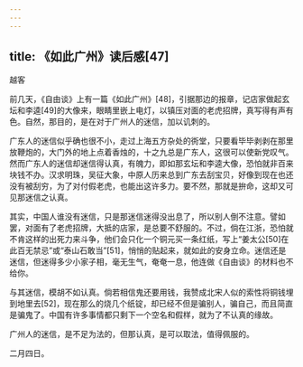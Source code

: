 ```yaml
---
---
---
```

title: 《如此广州》读后感[47]
---




越客

前几天，《自由谈》上有一篇《如此广州》[48]，引据那边的报章，记店家做起玄坛和李逵[49]的大像来，眼睛里嵌上电灯，以镇压对面的老虎招牌，真写得有声有色。自然，那目的，是在对于广州人的迷信，加以讥刺的。

广东人的迷信似乎确也很不小，走过上海五方杂处的衖堂，只要看毕毕剥剥在那里放鞭炮的，大门外的地上点着香烛的，十之九总是广东人，这很可以使新党叹气。然而广东人的迷信却迷信得认真，有魄力，即如那玄坛和李逵大像，恐怕就非百来块钱不办。汉求明珠，吴征大象，中原人历来总到广东去刮宝贝，好像到现在也还没有被刮穷，为了对付假老虎，也能出这许多力。要不然，那就是拚命，这却又可见那迷信之认真。

其实，中国人谁没有迷信，只是那迷信迷得没出息了，所以别人倒不注意。譬如罢，对面有了老虎招牌，大抵的店家，是总要不舒服的。不过，倘在江浙，恐怕就不肯这样的出死力来斗争，他们会只化一个铜元买一条红纸，写上“姜太公[50]在此百无禁忌”或“泰山石敢当”[51]，悄悄的贴起来，就如此的安身立命。迷信还是迷信，但迷得多少小家子相，毫无生气，奄奄一息，他连做《自由谈》的材料也不给你。

与其迷信，模胡不如认真。倘若相信鬼还要用钱，我赞成北宋人似的索性将铜钱埋到地里去[52]，现在那么的烧几个纸锭，却已经不但是骗别人，骗自己，而且简直是骗鬼了。中国有许多事情都只剩下一个空名和假样，就为了不认真的缘故。

广州人的迷信，是不足为法的，但那认真，是可以取法，值得佩服的。

二月四日。